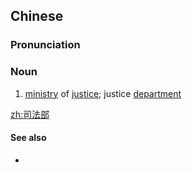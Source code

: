 ==Chinese==
{{zh-forms|type=21}}

===Pronunciation===
{{zh-pron
|m=sīfǎbù
|c=si1 faat3 bou6
|mn=Su-hoat-pō͘
|cat=n
}}

===Noun===
{{zh-noun}}

# [[ministry]] of [[justice]]; justice [[department]]

[[zh:司法部]]

====See also====
* {{zh-l|司法部長}}